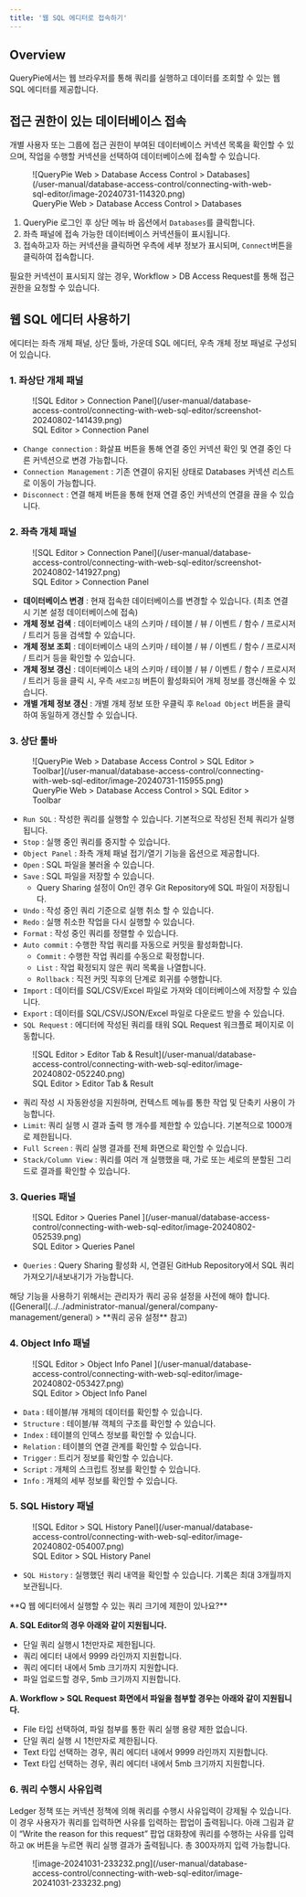```yaml
---
title: '웹 SQL 에디터로 접속하기'
---
```



## Overview

QueryPie에서는 웹 브라우저를 통해 쿼리를 실행하고 데이터를 조회할 수 있는 웹 SQL 에디터를 제공합니다.


## 접근 권한이 있는 데이터베이스 접속

개별 사용자 또는 그룹에 접근 권한이 부여된 데이터베이스 커넥션 목록을 확인할 수 있으며, 작업을 수행할 커넥션을 선택하여 데이터베이스에 접속할 수 있습니다.

<figure data-layout="center" data-align="center">
![QueryPie Web &gt; Database Access Control &gt; Databases](/user-manual/database-access-control/connecting-with-web-sql-editor/image-20240731-114320.png)
<figcaption>
QueryPie Web &gt; Database Access Control &gt; Databases
</figcaption>
</figure>

1. QueryPie 로그인 후 상단 메뉴 바 옵션에서 `Databases`를 클릭합니다. 
2. 좌측 패널에 접속 가능한 데이터베이스 커넥션들이 표시됩니다.
3. 접속하고자 하는 커넥션을 클릭하면 우측에 세부 정보가 표시되며, `Connect`버튼을 클릭하여 접속합니다.

필요한 커넥션이 표시되지 않는 경우, Workflow &gt; DB Access Request를 통해 접근 권한을 요청할 수 있습니다.

## 웹 SQL 에디터 사용하기

에디터는 좌측 개체 패널, 상단 툴바, 가운데 SQL 에디터, 우측 개체 정보 패널로 구성되어 있습니다.

### 1. 좌상단 개체 패널

<figure data-layout="center" data-align="center">
![SQL Editor &gt; Connection Panel](/user-manual/database-access-control/connecting-with-web-sql-editor/screenshot-20240802-141439.png)
<figcaption>
SQL Editor &gt; Connection Panel
</figcaption>
</figure>

* `Change connection` : 화살표 버튼을 통해 연결 중인 커넥션 확인 및 연결 중인 다른 커넥션으로 변경 가능합니다.
* `Connection Management` : 기존 연결이 유지된 상태로 Databases 커넥션 리스트로 이동이 가능합니다.
* `Disconnect` : 연결 해제 버튼을 통해 현재 연결 중인 커넥션의 연결을 끊을 수 있습니다. 

### 2. 좌측 개체 패널

<figure data-layout="center" data-align="center">
![SQL Editor &gt; Connection Panel](/user-manual/database-access-control/connecting-with-web-sql-editor/screenshot-20240802-141927.png)
<figcaption>
SQL Editor &gt; Connection Panel
</figcaption>
</figure>

*  **데이터베이스 변경**  : 현재 접속한 데이터베이스를 변경할 수 있습니다. (최초 연결 시 기본 설정 데이터베이스에 접속)
*  **개체 정보 검색**  : 데이터베이스 내의 스키마 / 테이블 / 뷰 / 이벤트 / 함수 / 프로시저 / 트리거 등을 검색할 수 있습니다.
*  **개체 정보 조회**  : 데이터베이스 내의 스키마 / 테이블 / 뷰 / 이벤트 / 함수 / 프로시저 / 트리거 등을 확인할 수 있습니다.
*  **개체 정보 갱신**  : 데이터베이스 내의 스키마 / 테이블 / 뷰 / 이벤트 / 함수 / 프로시저 / 트리거 등을 클릭 시, 우측 `새로고침` 버튼이 활성화되어 개체 정보를 갱신해올 수 있습니다. 
*  **개별 개체 정보 갱신**  : 개별 개체 정보 또한 우클릭 후 `Reload Object` 버튼을 클릭하여 동일하게 갱신할 수 있습니다.

### 3. 상단 툴바

<figure data-layout="center" data-align="center">
![QueryPie Web &gt; Database Access Control &gt; SQL Editor &gt; Toolbar](/user-manual/database-access-control/connecting-with-web-sql-editor/image-20240731-115955.png)
<figcaption>
QueryPie Web &gt; Database Access Control &gt; SQL Editor &gt; Toolbar
</figcaption>
</figure>

* `Run SQL` : 작성한 쿼리를 실행할 수 있습니다. 기본적으로 작성된 전체 쿼리가 실행됩니다.
* `Stop` : 실행 중인 쿼리를 중지할 수 있습니다.
* `Object Panel` : 좌측 개체 패널 접기/열기 기능을 옵션으로 제공합니다.
* `Open` : SQL 파일을 불러올 수 있습니다.
* `Save` : SQL 파일을 저장할 수 있습니다. 
    * Query Sharing 설정이 On인 경우 Git Repository에 SQL 파일이 저장됩니다.
* `Undo` : 작성 중인 쿼리 기준으로 실행 취소 할 수 있습니다.
* `Redo` : 실행 취소한 작업을 다시 실행할 수 있습니다.
* `Format` : 작성 중인 쿼리를 정렬할 수 있습니다.
* `Auto commit` : 수행한 작업 쿼리를 자동으로 커밋을 활성화합니다.
    * `Commit` : 수행한 작업 쿼리를 수동으로 확정합니다.
    * `List` : 작업 확정되지 않은 쿼리 목록을 나열합니다.
    * `Rollback` : 직전 커밋 직후의 단계로 회귀를 수행합니다.
* `Import` : 데이터를 SQL/CSV/Excel 파일로 가져와 데이터베이스에 저장할 수 있습니다.
* `Export` : 데이터를 SQL/CSV/JSON/Excel 파일로 다운로드 받을 수 있습니다.
* `SQL Request` : 에디터에 작성된 쿼리를 태워 SQL Request 워크플로 페이지로 이동합니다. 


<figure data-layout="center" data-align="center">
![SQL Editor &gt; Editor Tab & Result](/user-manual/database-access-control/connecting-with-web-sql-editor/image-20240802-052240.png)
<figcaption>
SQL Editor &gt; Editor Tab & Result
</figcaption>
</figure>

* 쿼리 작성 시 자동완성을 지원하며, 컨텍스트 메뉴를 통한 작업 및 단축키 사용이 가능합니다.
* `Limit`: 쿼리 실행 시 결과 출력 행 개수를 제한할 수 있습니다. 기본적으로 1000개로 제한됩니다.
* `Full Screen` : 쿼리 실행 결과를 전체 화면으로 확인할 수 있습니다.
* `Stack/Column View` : 쿼리를 여러 개 실행했을 때, 가로 또는 세로의 분할된 그리드로 결과를 확인할 수 있습니다.

### 3. Queries 패널

<figure data-layout="center" data-align="center">
![SQL Editor &gt; Queries Panel ](/user-manual/database-access-control/connecting-with-web-sql-editor/image-20240802-052539.png)
<figcaption>
SQL Editor &gt; Queries Panel 
</figcaption>
</figure>

* `Queries` : Query Sharing 활성화 시, 연결된 GitHub Repository에서 SQL 쿼리 가져오기/내보내기가 가능합니다. 

<Callout type="info">
해당 기능을 사용하기 위해서는 관리자가 쿼리 공유 설정을 사전에 해야 합니다. ([General](../../administrator-manual/general/company-management/general) &gt;  **쿼리 공유 설정**  참고)
</Callout>

### 4. Object Info 패널

<figure data-layout="center" data-align="center">
![SQL Editor &gt; Object Info Panel ](/user-manual/database-access-control/connecting-with-web-sql-editor/image-20240802-053427.png)
<figcaption>
SQL Editor &gt; Object Info Panel 
</figcaption>
</figure>

* `Data` : 테이블/뷰 개체의 데이터를 확인할 수 있습니다.
* `Structure` : 테이블/뷰 객체의 구조를 확인할 수 있습니다.
* `Index` : 테이블의 인덱스 정보를 확인할 수 있습니다.
* `Relation` : 테이블의 연결 관계를 확인할 수 있습니다.
* `Trigger` : 트리거 정보를 확인할 수 있습니다.
* `Script` : 개체의 스크립트 정보를 확인할 수 있습니다.
* `Info` : 개체의 세부 정보를 확인할 수 있습니다.

### 5. SQL History 패널

<figure data-layout="center" data-align="center">
![SQL Editor &gt; SQL History Panel](/user-manual/database-access-control/connecting-with-web-sql-editor/image-20240802-054007.png)
<figcaption>
SQL Editor &gt; SQL History Panel
</figcaption>
</figure>

* `SQL History` : 실행했던 쿼리 내역을 확인할 수 있습니다. 기록은 최대 3개월까지 보관됩니다.

<Callout type="info">
**Q 웹 에디터에서 실행할 수 있는 쿼리 크기에 제한이 있나요?**

**A. SQL Editor의 경우 아래와 같이 지원됩니다.**

* 단일 쿼리 실행시 1천만자로 제한됩니다.
* 쿼리 에디터 내에서 9999 라인까지 지원합니다.
* 쿼리 에디터 내에서 5mb 크기까지 지원합니다.
* 파일 업로드할 경우, 5mb 크기까지 지원합니다.

**A. Workflow &gt; SQL Request 화면에서 파일을 첨부할 경우는 아래와 같이 지원됩니다.**

* File 타입 선택하여, 파일 첨부를 통한 쿼리 실행 용량 제한 없습니다.
* 단일 쿼리 실행 시 1천만자로 제한됩니다.
* Text 타입 선택하는 경우, 쿼리 에디터 내에서 9999 라인까지 지원합니다.
* Text 타입 선택하는 경우, 쿼리 에디터 내에서 5mb 크기까지 지원합니다.
</Callout>

### 6. 쿼리 수행시 사유입력

Ledger 정책 또는 커넥션 정책에 의해 쿼리를 수행시 사유입력이 강제될 수 있습니다. 이 경우 사용자가 쿼리를 입력하면 사유를 입력하는 팝업이 출력됩니다. 아래 그림과 같이 “Write the reason for this request” 팝업 대화창에 쿼리를 수행하는 사유를 입력하고 `OK` 버튼을 누르면 쿼리 실행 결과가 출력됩니다. 총 300자까지 입력 가능합니다.

<figure data-layout="center" data-align="center">
![image-20241031-233232.png](/user-manual/database-access-control/connecting-with-web-sql-editor/image-20241031-233232.png)
</figure>


